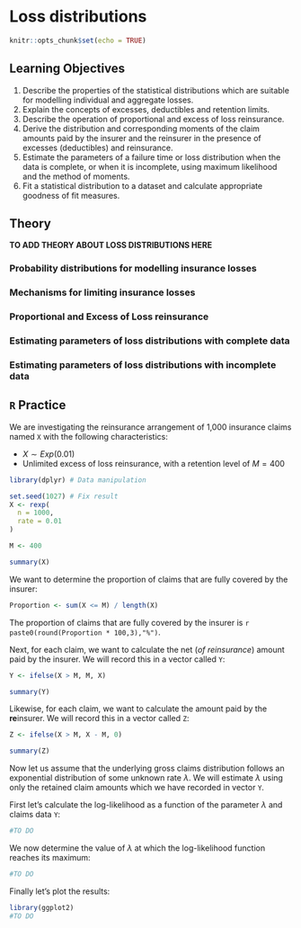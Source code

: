 # Loss distributions

```r
knitr::opts_chunk$set(echo = TRUE)
```

## Learning Objectives {#id-02-learning-objectives}

1. Describe the properties of the statistical distributions which are suitable for modelling individual and aggregate losses.
2. Explain the concepts of excesses, deductibles and retention limits.
3. Describe the operation of proportional and excess of loss reinsurance.
4. Derive the distribution and corresponding moments of the claim amounts paid by the insurer and the reinsurer in the presence of excesses (deductibles) and reinsurance.
5. Estimate the parameters of a failure time or loss distribution when the data is complete, or when it is incomplete, using maximum likelihood and the method of moments.
6. Fit a statistical distribution to a dataset and calculate appropriate goodness of fit measures.

## Theory {#id-02-theory}

**TO ADD THEORY ABOUT LOSS DISTRIBUTIONS HERE**

### Probability distributions for modelling insurance losses

### Mechanisms for limiting insurance losses

### Proportional and Excess of Loss reinsurance

### Estimating parameters of loss distributions with complete data

### Estimating parameters of loss distributions with incomplete data

## `R` Practice {#id-02-practice}

We are investigating the reinsurance arrangement of 1,000 insurance claims named `X` with the following characteristics:

* $X \sim Exp(0.01)$
* Unlimited excess of loss reinsurance, with a retention level of $M = 400$

```r
library(dplyr) # Data manipulation

set.seed(1027) # Fix result
X <- rexp(
  n = 1000,
  rate = 0.01
)

M <- 400

summary(X)
```
We want to determine the proportion of claims that are fully covered by the insurer:

```r

Proportion <- sum(X <= M) / length(X)

```

The proportion of claims that are fully covered by the insurer is `r paste0(round(Proportion * 100,3),"%")`.

Next, for each claim, we want to calculate the net (_of reinsurance_) amount paid by the insurer. We will record this in a vector called `Y`:

```r
Y <- ifelse(X > M, M, X)

summary(Y)
```

Likewise, for each claim, we want to calculate the amount paid by the **re**insurer. We will record this in a vector called `Z`:

```r
Z <- ifelse(X > M, X - M, 0)

summary(Z)
```
Now let us assume that the underlying gross claims distribution follows an exponential distribution of some unknown rate $\lambda$. We will estimate $\lambda$ using only the retained claim amounts which we have recorded in vector `Y`.

First let's calculate the log-likelihood as a function of the parameter $\lambda$ and claims data `Y`:

```r
#TO DO
```

We now determine the value of $\lambda$ at which the log-likelihood function reaches its maximum:

```r
#TO DO
```

Finally let's plot the results:

```r
library(ggplot2)
#TO DO
```

